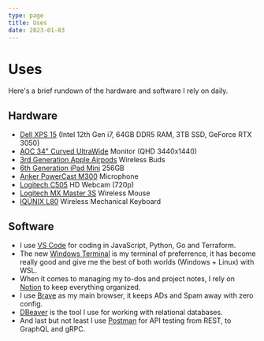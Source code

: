 ```yaml
---
type: page
title: Uses
date: 2023-01-03
---
```


# Uses

Here's a brief rundown of the hardware and software I rely on daily.

## Hardware
* [Dell XPS 15](https://www.dell.com/en-us/shop/dell-laptops/xps-15-laptop/spd/xps-15-9520-laptop/ctox15w11p1c4002) (Intel 12th Gen i7, 64GB DDR5 RAM, 3TB SSD, GeForce RTX 3050)
* [AOC 34" Curved UltraWide](https://www.amazon.com/gp/product/B07ZB2TNZZ/ref=ppx_yo_dt_b_search_asin_image?ie=UTF8&th=1) Monitor (QHD 3440x1440)
* [3rd Generation Apple Airpods](https://www.amazon.com/Apple-Generation-Lightning-Resistant-Headphones/dp/B0BDHB9Y8H/ref=sr_1_1_sspa?keywords=airpods&s=electronics&sr=1-1-spons&ufe=app_do%3Aamzn1.fos.f5122f16-c3e8-4386-bf32-63e904010ad0&psc=1&spLa=ZW5jcnlwdGVkUXVhbGlmaWVyPUEyTjhDREJNTlNRUUlVJmVuY3J5cHRlZElkPUEwNjUyNjUwWFhKWlNLMkZJTlpJJmVuY3J5cHRlZEFkSWQ9QTAxMDQwMTMyRTZMNkRBOEc2Q0pWJndpZGdldE5hbWU9c3BfYXRmJmFjdGlvbj1jbGlja1JlZGlyZWN0JmRvTm90TG9nQ2xpY2s9dHJ1ZQ==) Wireless Buds
* [6th Generation iPad Mini](https://www.apple.com/shop/buy-ipad/ipad-mini) 256GB
* [Anker PowerCast M300](https://www.amazon.com/gp/product/B09J53TB27/ref=ppx_yo_dt_b_search_asin_image?ie=UTF8&psc=1) Microphone
* [Logitech C505](https://www.amazon.com/gp/product/B08BNJPVXG/ref=ppx_yo_dt_b_search_asin_title?ie=UTF8&psc=1) HD Webcam (720p)
* [Logitech MX Master 3S](https://www.amazon.com/gp/product/B09HMKFDXC/ref=ppx_yo_dt_b_search_asin_title?ie=UTF8&psc=1) Wireless Mouse
* [IQUNIX L80](https://iqunix.store/products/iqunix-l80-formula-typing-wireless-mechanical-keyboard?variant=32620690178108) Wireless Mechanical Keyboard

## Software
* I use [VS Code](https://code.visualstudio.com/) for coding in JavaScript, Python, Go and Terraform.
* The new [Windows Terminal](https://github.com/microsoft/terminal) is my terminal of preferrence, it has become really good and give me the best of both worlds (Windows + Linux) with WSL.
* When it comes to managing my to-dos and project notes, I rely on [Notion](https://www.notion.so) to keep everything organized.
* I use [Brave](https://brave.com/) as my main browser, it keeps ADs and Spam away with zero config.
* [DBeaver](https://github.com/dbeaver/dbeaver) is the tool I use for working with relational databases.
* And last but not least I use [Postman](https://www.postman.com/) for API testing from REST, to GraphQL and gRPC.
